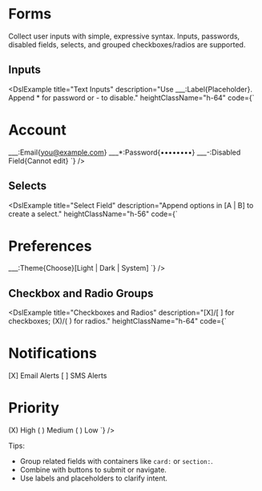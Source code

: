 
# Forms

Collect user inputs with simple, expressive syntax. Inputs, passwords, disabled fields, selects, and grouped checkboxes/radios are supported.

## Inputs

<DslExample
  title="Text Inputs"
  description="Use ___:Label{Placeholder}. Append * for password or - to disable."
  heightClassName="h-64"
  code={`
# Account
___:Email{you@example.com}
___*:Password{••••••••}
___-:Disabled Field{Cannot edit}
  `}
/>

## Selects

<DslExample
  title="Select Field"
  description="Append options in [A | B] to create a select."
  heightClassName="h-56"
  code={`
# Preferences
___:Theme{Choose}[Light | Dark | System]
  `}
/>

## Checkbox and Radio Groups

<DslExample
  title="Checkboxes and Radios"
  description="[X]/[ ] for checkboxes; (X)/( ) for radios."
  heightClassName="h-64"
  code={`
# Notifications
[X] Email Alerts
[ ] SMS Alerts

# Priority
(X) High
( ) Medium
( ) Low
  `}
/>

Tips:

- Group related fields with containers like `card:` or `section:`.
- Combine with buttons to submit or navigate.
- Use labels and placeholders to clarify intent.

